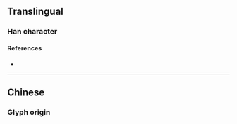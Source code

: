 {{also|濺}}
{{character info/new}}
==Translingual==

===Han character===
{{Han char|rn=85|rad=水|as=09|sn=12|four=|canj=EBOJ|ids=⿰氵贱}}

====References====
* {{Han ref|kx=0639.111|hdz=31678.020|uh=6E85|ud=28293}}

----

==Chinese==

===Glyph origin===
{{Han simp|濺|f=賤|t=贱}}
{{zh-see|濺}}